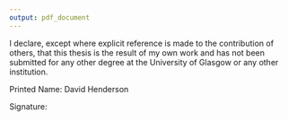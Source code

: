 ```yaml
---
output: pdf_document
---
```


\thispagestyle{empty}

I declare, except where explicit reference is made to the contribution of others, that this thesis is the result of my own work and has not been submitted for any other degree at the University of Glasgow or any other institution.   
     
     
    
Printed Name: David Henderson    

      
       
Signature:    

